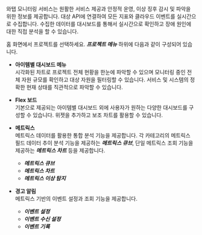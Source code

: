 와탭 모니터링 서비스는 원활한 서비스 제공과 안정적 운영, 이상 징후 감시 및 파악을 위한 정보를 제공합니다. 대상 API에 연결하여 모든 지표와 클라우드 이벤트를 실시간으로 수집합니다. 수집한 데이터를 대시보드를 통해서 실시간으로 확인하고 장애 원인에 대한 직접 분석을 할 수 있습니다.

홈 화면에서 프로젝트를 선택하세요. ***프로젝트 메뉴*** 하위에 다음과 같이 구성되어 있습니다. 

<!-- 
기본으로 제공되는 아이템별 대시보드 외에 사용자 정의형 통합 대시보드인 [Flex 보드](flexboard)를 활용해 보세요.
-->

* **아이템별 대시보드 메뉴**<br/>
  시각화된 차트로 프로젝트 전체 현황을 한눈에 파악할 수 있으며 모니터링 중인 전체 자원 규모를 확인하고 대상 자원을 필터링할 수 있습니다. 서비스 및 시스템의 정확한 현재 상태를 직관적으로 파악할 수 있습니다.

* **Flex 보드**<br/>
  기본으로 제공되는 아이템별 대시보드 외에 사용자가 원하는 다양한 대시보드를 구성할 수 있습니다. 위젯을 추가하고 보조 차트를 활용할 수 있습니다.

* **메트릭스**<br/>
  메트릭스 데이터를 활용한 통합 분석 기능을 제공합니다. 각 카테고리의 메트릭스 필드 데이터 추이 분석 기능을 제공하는 ***메트릭스 큐브***, 단일 메트릭스 조회 기능을 제공하는 ***메트릭스 차트*** 등을 제공합니다.
  * ***메트릭스 큐브***
  * ***메트릭스 차트***
  * ***메트릭스 이상 탐지***

* **경고 알림**<br/>
  메트릭스 기반의 이벤트 설정과 조회 기능을 제공합니다. 
  * ***이벤트 설정***
  * ***이벤트 수신 설정***
  * ***이벤트 기록***    
